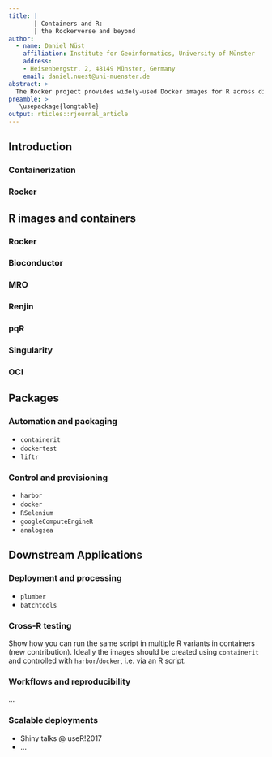 ```yaml
---
title: | 
       | Containers and R:
       | the Rockerverse and beyond
author:
  - name: Daniel Nüst
    affiliation: Institute for Geoinformatics, University of Münster 
    address:
    - Heisenbergstr. 2, 48149 Münster, Germany
    email: daniel.nuest@uni-muenster.de
abstract: >
  The Rocker project provides widely-used Docker images for R across different application scenarios. In this article we describe the downstream projects building upon Rocker and look beyond towards other container solutions and libraries to interact with them from R.
preamble: >
   \usepackage{longtable}
output: rticles::rjournal_article
---
```



## Introduction

\citep{R}

### Containerization

### Rocker

## R images and containers

### Rocker

### Bioconductor

### MRO

### Renjin

### pqR

### Singularity

### OCI

## Packages

### Automation and packaging

- `containerit`
- `dockertest`
- `liftr`

### Control and provisioning

- `harbor`
- `docker`
- `RSelenium`
- `googleComputeEngineR`
- `analogsea`

## Downstream Applications

### Deployment and processing

- `plumber`
- `batchtools`

### Cross-R testing

Show how you can run the same script in multiple R variants in containers (new contribution).
Ideally the images should be created using `containerit` and controlled with `harbor`/`docker`, i.e. via an R script.

### Workflows and reproducibility

...

### Scalable deployments

- Shiny talks @ useR!2017
- ...





\bibliography{RJreferences}

